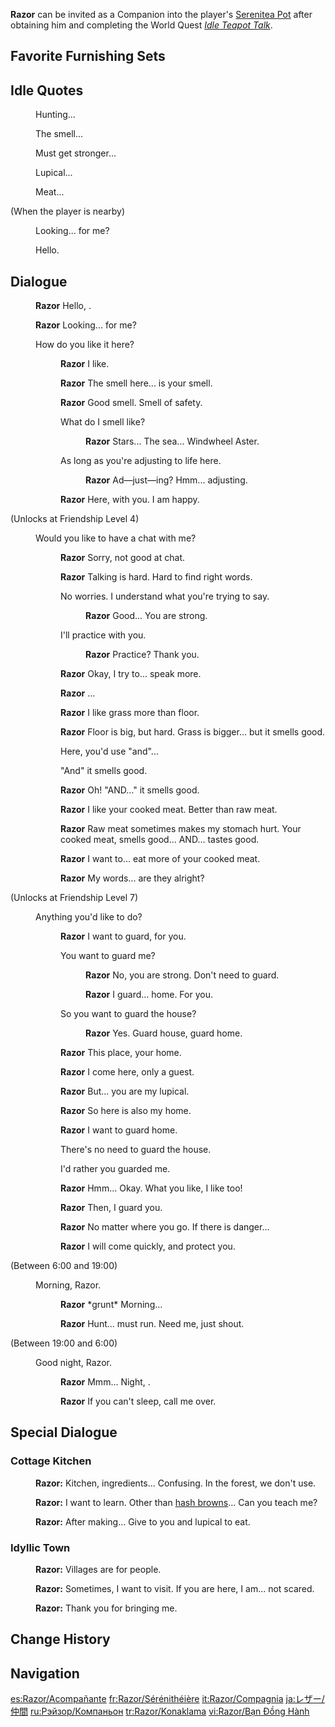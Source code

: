 {{CharacterTabs}}
{{Furnishing Infobox
|title          = Razor
|id             = 368109
|image          = Character Razor Thumb.png
|category       = Companion
|subcategory    = Companion
|quality        = 4
|adeptal_energy = 300
|load           = 1200
|description    = Character In-Residence
}}
'''Razor''' can be invited as a Companion into the player's [[Serenitea Pot]] after obtaining him and completing the World Quest ''[[Idle Teapot Talk]]''.

==Favorite Furnishing Sets==
{{HousingCompanion|favorite}}
{{Companion Favor Table}}

==Idle Quotes==
{{Dialogue Start}}
: {{DIcon|Idle}} Hunting...
: {{DIcon|Idle}} The smell...
: {{DIcon|Idle}} Must get stronger...
: {{DIcon|Idle}} Lupical...
: {{DIcon|Idle}} Meat...

;(When the player is nearby)
: {{DIcon|Idle}} Looking... for me?
: {{DIcon|Idle}} Hello.
{{Dialogue End}}

==Dialogue==
{{Dialogue Start}}
:{{A|vo razor mimitomo hello 01.ogg}} '''Razor''' Hello, {{Traveler}}.
:{{A|vo razor mimitomo hello 02.ogg}} '''Razor''' Looking... for me?
:{{DIcon}} How do you like it here?
::{{A|vo razor mimitomo friendship1 01.ogg}} '''Razor''' I like.
::{{A|vo razor mimitomo friendship1 02.ogg}} '''Razor''' The smell here... is your smell.
::{{A|vo razor mimitomo friendship1 03.ogg}} '''Razor''' Good smell. Smell of safety.
::{{DIcon}} What do I smell like?
:::{{A|vo razor mimitomo friendship1 04a.ogg}} '''Razor''' Stars... The sea... Windwheel Aster.
::{{DIcon}} As long as you're adjusting to life here.
:::{{A|vo razor mimitomo friendship1 04b.ogg}} '''Razor''' Ad&mdash;just&mdash;ing? Hmm... adjusting.
::{{A|vo razor mimitomo friendship1 05.ogg}} '''Razor''' Here, with you. I am happy.
;(Unlocks at Friendship Level 4)
:{{DIcon}} Would you like to have a chat with me?
::{{A|vo razor mimitomo friendship2 01.ogg}} '''Razor''' Sorry, not good at chat.
::{{A|vo razor mimitomo friendship2 02.ogg}} '''Razor''' Talking is hard. Hard to find right words.
::{{DIcon}} No worries. I understand what you're trying to say.
:::{{A|vo razor mimitomo friendship2 03a.ogg}} '''Razor''' Good... You are strong.
::{{DIcon}} I'll practice with you.
:::{{A|vo razor mimitomo friendship2 03b.ogg}} '''Razor''' Practice? Thank you.
::{{A|vo razor mimitomo friendship2 04.ogg}} '''Razor''' Okay, I try to... speak more.
::{{A|vo razor mimitomo friendship2 05.ogg}} '''Razor''' ...
::{{A|vo razor mimitomo friendship2 06.ogg}} '''Razor''' I like grass more than floor.
::{{A|vo razor mimitomo friendship2 07.ogg}} '''Razor''' Floor is big, but hard. Grass is bigger... but it smells good.
::{{DIcon}} Here, you'd use "and"...
::{{DIcon}} "And" it smells good.
::{{A|vo razor mimitomo friendship2 08.ogg}} '''Razor''' Oh! "AND..." it smells good.
::{{A|vo razor mimitomo friendship2 09.ogg}} '''Razor''' I like your cooked meat. Better than raw meat.
::{{A|vo razor mimitomo friendship2 10.ogg}} '''Razor''' Raw meat sometimes makes my stomach hurt. Your cooked meat, smells good... AND... tastes good.
::{{A|vo razor mimitomo friendship2 11.ogg}} '''Razor''' I want to... eat more of your cooked meat.
::{{A|vo razor mimitomo friendship2 12.ogg}} '''Razor''' My words... are they alright?
;(Unlocks at Friendship Level 7)
:{{DIcon}} Anything you'd like to do?
::{{A|vo razor mimitomo friendship3 01.ogg}} '''Razor''' I want to guard, for you.
::{{DIcon}} You want to guard me?
:::{{A|vo razor mimitomo friendship3 02a 1.ogg}} '''Razor''' No, you are strong. Don't need to guard.
:::{{A|vo razor mimitomo friendship3 02a 2.ogg}} '''Razor''' I guard... home. For you.
::{{DIcon}} So you want to guard the house?
:::{{A|vo razor mimitomo friendship3 02b.ogg}} '''Razor''' Yes. Guard house, guard home.
::{{A|vo razor mimitomo friendship3 03.ogg}} '''Razor''' This place, your home.
::{{A|vo razor mimitomo friendship3 04.ogg}} '''Razor''' I come here, only a guest.
::{{A|vo razor mimitomo friendship3 05.ogg}} '''Razor''' But... you are my lupical.
::{{A|vo razor mimitomo friendship3 06.ogg}} '''Razor''' So here is also my home.
::{{A|vo razor mimitomo friendship3 07.ogg}} '''Razor''' I want to guard home.
::{{DIcon}} There's no need to guard the house.
::{{DIcon}} I'd rather you guarded me.
::{{A|vo razor mimitomo friendship3 08.ogg}} '''Razor''' Hmm... Okay. What you like, I like too!
::{{A|vo razor mimitomo friendship3 09.ogg}} '''Razor''' Then, I guard you.
::{{A|vo razor mimitomo friendship3 10.ogg}} '''Razor''' No matter where you go. If there is danger...
::{{A|vo razor mimitomo friendship3 11.ogg}} '''Razor''' I will come quickly, and protect you.
;<nowiki>(Between 6:00 and 19:00)</nowiki>
:{{DIcon}} Morning, Razor.
::{{A|vo razor mimitomo morning 01.ogg}} '''Razor''' *grunt* Morning...
::{{A|vo razor mimitomo morning 02.ogg}} '''Razor''' Hunt... must run. Need me, just shout.
;<nowiki>(Between 19:00 and 6:00)</nowiki>
:{{DIcon}} Good night, Razor.
::{{A|vo razor mimitomo night 01.ogg}} '''Razor''' Mmm... Night, {{Traveler}}.
::{{A|vo razor mimitomo night 02.ogg}} '''Razor''' If you can't sleep, call me over.
{{Dialogue End}}

==Special Dialogue==
{{HousingCompanion|special}}

===Cottage Kitchen===
{{Dialogue Start}}
:{{A|vo mimitomo md razor kitchen 01.ogg}} '''Razor:''' Kitchen, ingredients... Confusing. In the forest, we don't use.
:{{A|vo mimitomo md razor kitchen 02.ogg}} '''Razor:''' I want to learn. Other than [[Puppy-Paw Hash Brown|hash browns]]... Can you teach me?
:{{A|vo mimitomo md razor kitchen 03.ogg}} '''Razor:''' After making... Give to you and lupical to eat.
{{Dialogue End}}

===Idyllic Town===
{{Dialogue Start}}
:{{A|vo mimitomo md razor village 01.ogg}} '''Razor:''' Villages are for people.
:{{A|vo mimitomo md razor village 02.ogg}} '''Razor:''' Sometimes, I want to visit. If you are here, I am... not scared.
:{{A|vo mimitomo md razor village 03.ogg}} '''Razor:''' Thank you for bringing me.
{{Dialogue End}}

==Change History==
{{Change History|1.6}}

==Navigation==
{{Furnishing Navbox/Living|Companion}}

[[es:Razor/Acompañante]]
[[fr:Razor/Sérénithéière]]
[[it:Razor/Compagnia]]
[[ja:レザー/仲間]]
[[ru:Рэйзор/Компаньон]]
[[tr:Razor/Konaklama]]
[[vi:Razor/Bạn Đồng Hành]]
